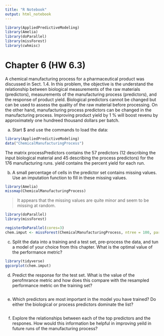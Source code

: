 ```yaml
---
title: "R Notebook"
output: html_notebook
---
```


```r
library(AppliedPredictiveModeling)
library(Amelia)
library(doParallel)
library(missForest)
library(cwhmisc)
```

# Chapter 6 (HW 6.3)

A chemical manufacturing process for a pharmaceutical product was discussed in Sect. 1.4. In this problem, the objective is the understand the relationship between biological measurements of the raw materials (predictors), measurements of the manufacturing process (predictors), and the response of product yield. Biological predictors cannot be changed but can be used to assess the quality of the raw material before processing. On the other hand, manufacturing process predictors can be changed in the manufacturing process. Improving product yield by 1 % will boost revenu by approximately one hundreed thousand dollars per batch. 

a. Start $ and use the commands to load the data:

```r
library(AppliedPredictiveModeling)
data("ChemicalManufacturingProcess")
```

The matrix processPredictors contains the 57 predictors (12 describing the input biological material and 45 describing the process predictors) for the 176 manufacturing runs. yield contains the percent yield for each run.

b. A small percentage of cells in the predictor set contains missing values. Use an imputation function to fill in these missing values.

```r
library(Amelia)
missmap(ChemicalManufacturingProcess)
```
> It appears that the missing values are quite minor and seem to be missing at random. 

```r
library(doParallel)
library(missForest)

registerDoParallel(cores=3)
chem.imput <- missForest(ChemicalManufacturingProcess, ntree = 100, parallelize = "forests")$ximp
```

c. Split the data into a training and a test set, pre-process the data, and tun a model of your choice from this chapter. What is the optimal value of the performance metric?

```r
library(tidyverse)
ggcorplot(chem.imput)
```


d. Predict the response for the test set. What is the value of the perofmrance metric and how does this compare with the resampled performance metric on the training set?

```r

```


e. Which predictors are most important in the model you have trained? Do either the biological or process predictors dominate the list?

```r

```


f. Explore the relationships between each of the top predictors and the respones. How would this information be helpful in improving yeild in future runs of the manufacturing process?

```r

```

